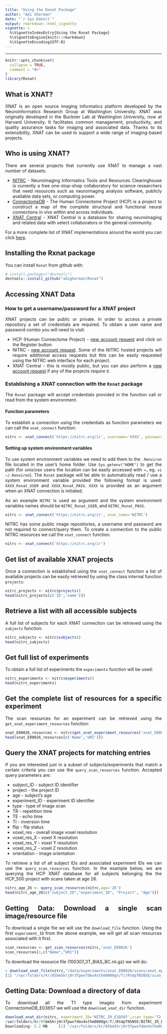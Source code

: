 ```yaml
---
title: "Using the Rxnat Package"
author: "Adi Gherman"
date: "`r Sys.Date()`"
output: rmarkdown::html_vignette
vignette: >
  %\VignetteIndexEntry{Using the Rxnat Package}
  %\VignetteEngine{knitr::rmarkdown}
  %\VignetteEncoding{UTF-8}
---
```

<style>
body {
text-align: justify}
</style>
---

```r
knitr::opts_chunk$set(
  collapse = TRUE,
  comment = "#>"
)
library(Rxnat)
```

## What is XNAT?
XNAT is an open source imaging informatics platform developed by the Neuroinformatics Research Group at Washington University. XNAT was originally developed in the Buckner Lab at Washington University, now at Harvard University. It facilitates common management, productivity, and quality assurance tasks for imaging and associated data. Thanks to its extensibility, XNAT can be used to support a wide range of imaging-based projects.

## Who is using XNAT?
There are several projects that currently use XNAT to manage a vast number of datasets. 

* [NITRC](https://nitrc.org) - Neuroimaging Informatics Tools and Resources Clearinghouse is currently a free one-stop-shop collaboratory for science researchers that need resources such as neuroimaging analysis software, publicly available data sets, or computing power. 
* [ConnectomeDB](https://db.humanconnectome.org/) -  The Human Connectome Project (HCP) is a project to construct a map of the complete structural and functional neural connections in vivo within and across individuals. 
* [XNAT Central](https://central.xnat.org) - XNAT Central is a database for sharing neuroimaging and related data with select collaborators or the general community. 

For a more complete list of XNAT implementations around the world you can click [here](https://www.xnat.org/about/xnat-implementations.php).

## Installing the Rxnat package

You can install `Rxnat` from github with:
``` r
# install.packages("devtools")
devtools::install_github("adigherman/Rxnat")
```

## Accessing XNAT Data

### How to get a username/password for a XNAT project
XNAT projects can be public or private. In order to access a private repository a set of credentials are required. To obtain a user name and password combo you will need to visit:

* HCP (Human Connectome Project) - [new account request](https://db.humanconnectome.org) and click on the Register button
* NITRC - [new account request](https://www.nitrc.org/account/register.php). Some of the NITRC hosted projects will require additional access requests but this can be easily requested using the NITRC web interface for each project.
* XNAT Central - this is mostly public, but you can also perform a [new account request](https://central.xnat.org/app/template/Register.vm) if any of the projects require it. 

### Establishing a XNAT connection with the `Rxnat` package
The `Rxnat` package will accept credentials provided in the function call or read from the system environment.

#### Function parameters
To establish a connection using the credentials as function parameters we can call the `xnat_connect` function:
``` r
nitrc <- xnat_connect('https://nitrc.org/ir', username='XXXX', password='YYYY', xnat_name=NULL)
```

#### Setting up system environment variables
To use system environment variables we need to add them to the `.Renviron` file located in the user's home folder. Use `Sys.getenv("HOME")` to get the path (for unix/osx users the location can be easily accessed with ~, eg. `vi ~/.Renviron`).
The `Rxnat` package will be able to automatically read / use a system environment variable provided the following format is used: `XXXX_Rxnat_USER` and `XXXX_Rxnat_PASS`. `XXXX` is provided as an argument when an XNAT connection is initiated. 

As an example `NITRC` is used as argument and the system environment variables names should be `NITRC_Rxnat_USER`, and `NITRC_Rxnat_PASS`.
``` r
nitrc <- xnat_connect('https://nitrc.org/ir', xnat_name='NITRC')
```

NITRC has some public image repositories, a username and password are not required to connect/query them. To create a connection to the public NITRC resources we call the `xnat_connect` function.

``` r
nitrc <- xnat_connect('https://nitrc.org/ir')
```

## Get list of available XNAT projects
Once a connection is established using the `xnat_connect` function a list of available projects can be easily retrieved by using the class internal function `projects`:

``` r
nitrc_projects <- nitrc$projects()
head(nitrc_projects[c('ID','name')])
```

## Retrieve a list with all accessible subjects
A full list of subjects for each XNAT connection can be retrieved using the `subjects` function:

``` r
nitrc_subjects <- nitrc$subjects()
head(nitrc_subjects)
```

## Get full list of experiments
To obtain a full list of experiments the `experiments` function will be used:

``` r
nitrc_experiments <- nitrc$experiments()
head(nitrc_experiments)
```

## Get the complete list of resources for a specific experiment
The scan resources for an experiment can be retrieved using the `get_xnat_experiment_resources` function:

``` r
xnat_E00026_resources <- nitrc$get_xnat_experiment_resources('xnat_E00026')
head(xnat_E00026_resources[c('Name','URI')])
```

## Query the XNAT projects for matching entries
If you are interested just in a subset of subjects/experiments that match a certain criteria you can use the `query_scan_resources` function. Accepted query parameters are:

- subject_ID - subject ID identifier 
- project - the project ID
- age - subject's age
- experiment_ID - experiment ID identifier
- type - type of image scan
- TR - repetition time
- TE - echo time
- TI - inversion time
- flip - flip status
- voxel_res - overall image voxel resolution
- voxel_res_X - voxel X resolution
- voxel_res_Y - voxel Y resolution
- voxel_res_Z - voxel Z resolution
- orientation - image orientation

To retrieve a list of all subject IDs and associated experiment IDs we can use the `query_scan_resources` function. In the example below, we are querying the HCP XNAT database for all subjects belonging the the HCP_500 project with scans taken at age 26.

``` r
nitrc_age_26 <- query_scan_resources(nitrc,age='26')
head(nitrc_age_26[c("subject_ID","experiment_ID", "Project", "Age")])
```

## Getting Data: Download a single scan image/resource file
To download a single file we will use the `download_file` function. Using the first `experiment_ID` from the above example, we will get all scan resources associated with it first.

``` r
scan_resources <- get_scan_resources(nitrc,'xnat_E00026')
scan_resources[1,c("Name","URI")]
```

To download the resource file (100307_3T_BIAS_BC.nii.gz) we will do:

``` r
> download_xnat_file(nitrc,"/data/experiments/xnat_E00026/scans/anat_mprage_anonymized/resources/3967/files/scan_mprage_anonymized.nii.gz")
[1] "/var/folders/kr/05bm5krj0r3fpwxfdmx4xthm0000gn/T//RtmpTNSN5E/scan_mprage_anonymized.nii.gz"
```

## Getting Data: Download a directory of data
To download all the T1 type images from experiment ConnectomeDB_E03657 we will use the `download_xnat_dir` function.

``` r
download_xnat_dir(nitrc, experiment_ID='NITRC_IR_E10507',scan_type='T2', verbose=TRUE)
/var/folders/kr/05bm5krj0r3fpwxfdmx4xthm0000gn/T//RtmpTNSN5E/NITRC_IR_E10507.zip
Downloading: 5.2 MB     [1] "/var/folders/kr/05bm5krj0r3fpwxfdmx4xthm0000gn/T//RtmpTNSN5E/NITRC_IR_E10507.zip"
```